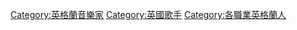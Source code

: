 {{Commonscat|Vocalists from England}}

[[Category:英格蘭音樂家|Category:英格蘭音樂家]]
[[Category:英國歌手|Category:英國歌手]]
[[Category:各職業英格蘭人|Category:各職業英格蘭人]]